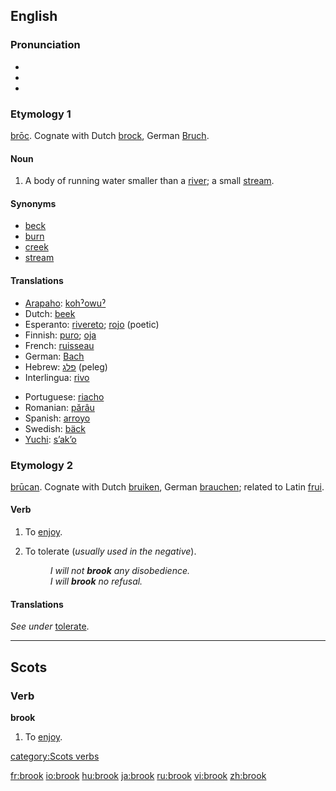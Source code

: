 ==English==

===Pronunciation===
*{{IPA|/brʊk/}}
*{{audio|en-us-brook.ogg|Audio (US)}}
*{{rhymes|ʊk}}

===Etymology 1===
{{OE.}} [[broc|brōc]]. Cognate with Dutch [[brock#Dutch|brock]], German [[Bruch]].

====Noun====
{{en-noun}}

# A body of running water smaller than a [[river]]; a small [[stream]].

====Synonyms====
*[[beck]]
*[[burn]]
*[[creek]]
*[[stream]]

====Translations====
{{trans-top|a small stream}}
*[[Arapaho]]: [[kohˀowuˀ]]
*Dutch: [[beek]] {{f}}
*Esperanto: [[rivereto]]; [[rojo]] (poetic)
*Finnish: [[puro#Finnish|puro]]; [[oja#Finnish|oja]]
*French: [[ruisseau]] {{m}}
*German: [[Bach]] {{m}}
*Hebrew: [[פלג]] (peleg) {{m}}
*Interlingua: [[rivo]]
{{trans-mid}}
*Portuguese: [[riacho]] {{m}}
*Romanian: [[părâu]] {{n}}
*Spanish: [[arroyo]] {{m}}
*Swedish: [[bäck]] {{c}}
*[[Yuchi]]: [[sʼakʼo]]
{{trans-bottom}}

===Etymology 2===
{{OE.}} [[brucan|brūcan]].  Cognate with Dutch [[bruiken]], German [[brauchen]]; related to Latin [[frui]].

====Verb====
{{en-verb}}

# {{context|transitive|obsolete|except in Scots}} To [[enjoy]].
# {{transitive}} To tolerate (''usually used in the negative'').
#:''I will not '''brook''' any disobedience.''
#:''I will '''brook''' no refusal.''

====Translations====
''See under'' [[tolerate#Translations|tolerate]].

----

==Scots==

===Verb===
'''brook'''

# To [[enjoy]].

[[category:Scots verbs]]

[[fr:brook]]
[[io:brook]]
[[hu:brook]]
[[ja:brook]]
[[ru:brook]]
[[vi:brook]]
[[zh:brook]]